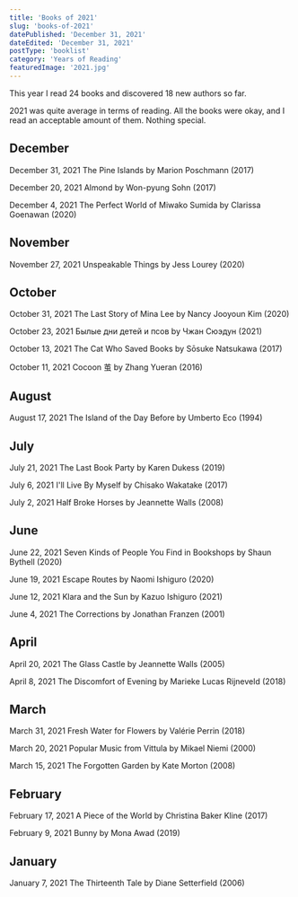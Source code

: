 ```yaml
---
title: 'Books of 2021'
slug: 'books-of-2021'
datePublished: 'December 31, 2021'
dateEdited: 'December 31, 2021'
postType: 'booklist'
category: 'Years of Reading'
featuredImage: '2021.jpg'
---
```


This year I read 24 books and discovered 18 new authors so far.

2021 was quite average in terms of reading. All the books were okay, and I read
an acceptable amount of them. Nothing special.

## December

December 31, 2021 The Pine Islands by Marion Poschmann (2017)

December 20, 2021 Almond by Won-pyung Sohn (2017)

December 4, 2021 The Perfect World of Miwako Sumida by Clarissa Goenawan (2020)

## November

November 27, 2021 Unspeakable Things by Jess Lourey (2020)

## October

October 31, 2021 The Last Story of Mina Lee by Nancy Jooyoun Kim (2020)

October 23, 2021 Былые дни детей и псов by Чжан Сюэдун (2021)

October 13, 2021 The Cat Who Saved Books by Sōsuke Natsukawa (2017)

October 11, 2021 Cocoon 茧 by Zhang Yueran (2016)

## August

August 17, 2021 The Island of the Day Before by Umberto Eco (1994)

## July

July 21, 2021 The Last Book Party by Karen Dukess (2019)

July 6, 2021 I'll Live By Myself by Chisako Wakatake (2017)

July 2, 2021 Half Broke Horses by Jeannette Walls (2008)

## June

June 22, 2021 Seven Kinds of People You Find in Bookshops by Shaun Bythell
(2020)

June 19, 2021 Escape Routes by Naomi Ishiguro (2020)

June 12, 2021 Klara and the Sun by Kazuo Ishiguro (2021)

June 4, 2021 The Corrections by Jonathan Franzen (2001)

## April

April 20, 2021 The Glass Castle by Jeannette Walls (2005)

April 8, 2021 The Discomfort of Evening by Marieke Lucas Rijneveld (2018)

## March

March 31, 2021 Fresh Water for Flowers by Valérie Perrin (2018)

March 20, 2021 Popular Music from Vittula by Mikael Niemi (2000)

March 15, 2021 The Forgotten Garden by Kate Morton (2008)

## February

February 17, 2021 A Piece of the World by Christina Baker Kline (2017)

February 9, 2021 Bunny by Mona Awad (2019)

## January

January 7, 2021 The Thirteenth Tale by Diane Setterfield (2006)
